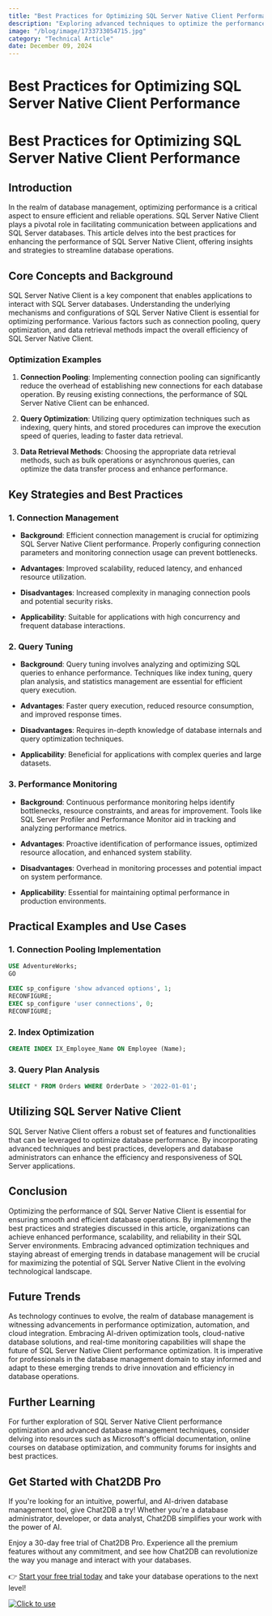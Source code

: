 ```yaml
---
title: "Best Practices for Optimizing SQL Server Native Client Performance"
description: "Exploring advanced techniques to optimize the performance of SQL Server Native Client for enhanced database operations."
image: "/blog/image/1733733054715.jpg"
category: "Technical Article"
date: December 09, 2024
---
```


# Best Practices for Optimizing SQL Server Native Client Performance

# Best Practices for Optimizing SQL Server Native Client Performance

## Introduction

In the realm of database management, optimizing performance is a critical aspect to ensure efficient and reliable operations. SQL Server Native Client plays a pivotal role in facilitating communication between applications and SQL Server databases. This article delves into the best practices for enhancing the performance of SQL Server Native Client, offering insights and strategies to streamline database operations.

## Core Concepts and Background

SQL Server Native Client is a key component that enables applications to interact with SQL Server databases. Understanding the underlying mechanisms and configurations of SQL Server Native Client is essential for optimizing performance. Various factors such as connection pooling, query optimization, and data retrieval methods impact the overall efficiency of SQL Server Native Client.

### Optimization Examples

1. **Connection Pooling**: Implementing connection pooling can significantly reduce the overhead of establishing new connections for each database operation. By reusing existing connections, the performance of SQL Server Native Client can be enhanced.

2. **Query Optimization**: Utilizing query optimization techniques such as indexing, query hints, and stored procedures can improve the execution speed of queries, leading to faster data retrieval.

3. **Data Retrieval Methods**: Choosing the appropriate data retrieval methods, such as bulk operations or asynchronous queries, can optimize the data transfer process and enhance performance.

## Key Strategies and Best Practices

### 1. Connection Management

- **Background**: Efficient connection management is crucial for optimizing SQL Server Native Client performance. Properly configuring connection parameters and monitoring connection usage can prevent bottlenecks.

- **Advantages**: Improved scalability, reduced latency, and enhanced resource utilization.

- **Disadvantages**: Increased complexity in managing connection pools and potential security risks.

- **Applicability**: Suitable for applications with high concurrency and frequent database interactions.

### 2. Query Tuning

- **Background**: Query tuning involves analyzing and optimizing SQL queries to enhance performance. Techniques like index tuning, query plan analysis, and statistics management are essential for efficient query execution.

- **Advantages**: Faster query execution, reduced resource consumption, and improved response times.

- **Disadvantages**: Requires in-depth knowledge of database internals and query optimization techniques.

- **Applicability**: Beneficial for applications with complex queries and large datasets.

### 3. Performance Monitoring

- **Background**: Continuous performance monitoring helps identify bottlenecks, resource constraints, and areas for improvement. Tools like SQL Server Profiler and Performance Monitor aid in tracking and analyzing performance metrics.

- **Advantages**: Proactive identification of performance issues, optimized resource allocation, and enhanced system stability.

- **Disadvantages**: Overhead in monitoring processes and potential impact on system performance.

- **Applicability**: Essential for maintaining optimal performance in production environments.

## Practical Examples and Use Cases

### 1. Connection Pooling Implementation

```sql
USE AdventureWorks;
GO

EXEC sp_configure 'show advanced options', 1;
RECONFIGURE;
EXEC sp_configure 'user connections', 0;
RECONFIGURE;
```

### 2. Index Optimization

```sql
CREATE INDEX IX_Employee_Name ON Employee (Name);
```

### 3. Query Plan Analysis

```sql
SELECT * FROM Orders WHERE OrderDate > '2022-01-01';
```

## Utilizing SQL Server Native Client

SQL Server Native Client offers a robust set of features and functionalities that can be leveraged to optimize database performance. By incorporating advanced techniques and best practices, developers and database administrators can enhance the efficiency and responsiveness of SQL Server applications.

## Conclusion

Optimizing the performance of SQL Server Native Client is essential for ensuring smooth and efficient database operations. By implementing the best practices and strategies discussed in this article, organizations can achieve enhanced performance, scalability, and reliability in their SQL Server environments. Embracing advanced optimization techniques and staying abreast of emerging trends in database management will be crucial for maximizing the potential of SQL Server Native Client in the evolving technological landscape.

## Future Trends

As technology continues to evolve, the realm of database management is witnessing advancements in performance optimization, automation, and cloud integration. Embracing AI-driven optimization tools, cloud-native database solutions, and real-time monitoring capabilities will shape the future of SQL Server Native Client performance optimization. It is imperative for professionals in the database management domain to stay informed and adapt to these emerging trends to drive innovation and efficiency in database operations.

## Further Learning

For further exploration of SQL Server Native Client performance optimization and advanced database management techniques, consider delving into resources such as Microsoft's official documentation, online courses on database optimization, and community forums for insights and best practices.

## Get Started with Chat2DB Pro

If you're looking for an intuitive, powerful, and AI-driven database management tool, give Chat2DB a try! Whether you're a database administrator, developer, or data analyst, Chat2DB simplifies your work with the power of AI.

Enjoy a 30-day free trial of Chat2DB Pro. Experience all the premium features without any commitment, and see how Chat2DB can revolutionize the way you manage and interact with your databases.

👉 [Start your free trial today](https://chat2db.ai/pricing) and take your database operations to the next level!


[![Click to use](/image/blog/bg/chat2db.jpg)](https://chat2db.ai/)
